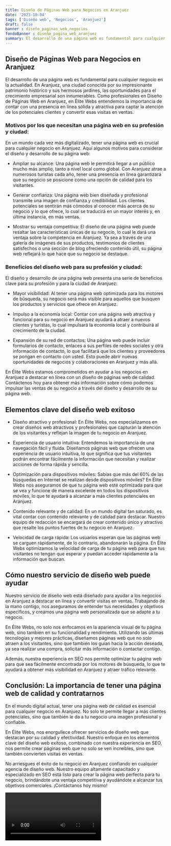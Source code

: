 ```yaml
---
title: Diseño de Páginas Web para Negocios en Aranjuez
date: '2023-10-04'
tags: ['Diseño web', 'Negocios', 'Aranjuez']
draft: false
banner : diseño_paginas_web_negocios
fondoBanner : diseño_pagina_web_aranjuez
summary: El desarrollo de una página web es fundamental para cualquier negocio en la actualidad. En Aranjuez, una ciudad conocida por su impresionante patrimonio histórico y sus hermosos jardines, las oportunidades para el crecimiento empresarial son innumerables. Como profesionales en Diseño de Páginas Web en Aranjuez, en Élite Webs entendemos la importancia de contar con una presencia en línea sólida y atractiva para captar la atención de los potenciales clientes y convertir esas visitas en ventas.
---
```


## Diseño de Páginas Web para Negocios en Aranjuez

El desarrollo de una página web es fundamental para cualquier negocio en la actualidad. En Aranjuez, una ciudad conocida por su impresionante patrimonio histórico y sus hermosos jardines, las oportunidades para el crecimiento empresarial son innumerables. Como profesionales en Diseño de Páginas Web en Aranjuez, en Élite Webs entendemos la importancia de contar con una presencia en línea sólida y atractiva para captar la atención de los potenciales clientes y convertir esas visitas en ventas.

### Motivos por los que necesitan una página web en su profesión y ciudad:

En un mundo cada vez más digitalizado, tener una página web es crucial para cualquier negocio en Aranjuez. Aquí algunos motivos para considerar el diseño y desarrollo de su página web:

- Ampliar su alcance: Una página web le permitirá llegar a un público mucho más amplio, tanto a nivel local como global. Con Aranjuez atrae a numerosos turistas cada año, tener una presencia en línea garantizará que su negocio se posicione como una opción de calidad para los visitantes.

- Generar confianza: Una página web bien diseñada y profesional transmite una imagen de confianza y credibilidad. Los clientes potenciales se sentirán más cómodos al conocer más acerca de su negocio y lo que ofrece, lo cual se traducirá en un mayor interés y, en última instancia, en más ventas.

- Mostrar su ventaja competitiva: El diseño de una página web puede resaltar las características únicas de su negocio, lo cual le dará una ventaja sobre la competencia en Aranjuez. Ya sea a través de una galería de imágenes de sus productos, testimonios de clientes satisfechos o una sección de blog ofreciendo contenido útil, su página web reflejará lo que hace que su negocio se destaque.

### Beneficios del diseño web para su profesión y ciudad:

El diseño y desarrollo de una página web presenta una serie de beneficios clave para su profesión y para la ciudad de Aranjuez:

- Mayor visibilidad: Al tener una página web optimizada para los motores de búsqueda, su negocio será más visible para aquellos que busquen los productos y servicios que ofrece en Aranjuez.

- Impulso a la economía local: Contar con una página web atractiva y funcional para su negocio en Aranjuez ayudará a atraer a nuevos clientes y turistas, lo cual impulsará la economía local y contribuirá al crecimiento de la ciudad.

- Expansión de su red de contactos: Una página web puede incluir formularios de contacto, enlaces a sus perfiles de redes sociales y otra información de contacto, lo que facilitará que los clientes y proveedores se pongan en contacto con usted. Esto puede abrir nuevas oportunidades de negocios y colaboraciones en Aranjuez y más allá.

En Élite Webs estamos comprometidos en ayudar a los negocios en Aranjuez a destacar en línea con un diseño de páginas web de calidad. Contáctenos hoy para obtener más información sobre cómo podemos impulsar las ventas de su negocio a través del diseño y desarrollo de su página web.

<GifSeo />

<Cta />

## Elementos clave del diseño web exitoso

- Diseño atractivo y profesional: En Élite Webs, nos especializamos en crear diseños web atractivos y profesionales que capturan la atención de los visitantes y reflejan la imagen de tu negocio en Aranjuez.

- Experiencia de usuario intuitiva: Entendemos la importancia de una navegación fácil y fluida. Diseñamos páginas web que ofrecen una experiencia de usuario intuitiva, lo que significa que tus visitantes podrán encontrar fácilmente la información que necesitan y realizar acciones de forma rápida y sencilla.

- Optimización para dispositivos móviles: Sabías que más del 60% de las búsquedas en Internet se realizan desde dispositivos móviles? En Élite Webs nos aseguramos de que tu página web esté optimizada para que se vea y funcione de manera excelente en todos los dispositivos móviles, lo que te ayudará a alcanzar a más clientes potenciales en Aranjuez.

- Contenido relevante y de calidad: En un mundo digital tan saturado, es vital contar con contenido relevante y de calidad para destacar. Nuestro equipo de redacción se encargará de crear contenido único y atractivo que resalte los puntos fuertes de tu negocio en Aranjuez.

- Velocidad de carga rápida: Los usuarios esperan que las páginas web se carguen rápidamente, de lo contrario, abandonarán la página. En Élite Webs optimizamos la velocidad de carga de tu página web para que tus visitantes no tengan que esperar y puedan acceder rápidamente a la información que buscan.

## Cómo nuestro servicio de diseño web puede ayudar

Nuestro servicio de diseño web está diseñado para ayudar a los negocios en Aranjuez a destacar en línea y convertir visitas en ventas. Trabajando de la mano contigo, nos aseguramos de entender tus necesidades y objetivos específicos, y creamos una página web personalizada que se adapte a tu negocio.

En Élite Webs, no solo nos enfocamos en la apariencia visual de tu página web, sino también en su funcionalidad y rendimiento. Utilizando las últimas tecnologías y mejores prácticas, diseñamos páginas web que no solo atraen a los visitantes, sino que también los guían hacia la acción deseada, ya sea realizar una compra, solicitar más información o contactar contigo.

Además, nuestra experiencia en SEO nos permite optimizar tu página web para que sea fácilmente encontrada por los motores de búsqueda, lo que te ayudará a obtener más visibilidad en Aranjuez y atraer tráfico relevante.

## Conclusión: La importancia de tener una página web de calidad y contratarnos

En el mundo digital actual, tener una página web de calidad es esencial para cualquier negocio en Aranjuez. No solo te permite llegar a más clientes potenciales, sino que también le da a tu negocio una imagen profesional y confiable.

En Élite Webs, nos enorgullece ofrecer servicios de diseño web que destacan por su calidad y efectividad. Nuestro enfoque en los elementos clave del diseño web exitoso, combinado con nuestra experiencia en SEO, nos permite crear páginas web que no solo se ven increíbles, sino que también convierten visitas en ventas.

No arriesgues el éxito de tu negocio en Aranjuez confiando en cualquier agencia de diseño web. Nuestro equipo altamente capacitado y especializado en SEO está listo para crear la página web perfecta para tu negocio, brindándote una ventaja competitiva y ayudándote a alcanzar tus objetivos comerciales. ¡Contáctanos hoy mismo!

<Video />

<CtaBot job='Negocios' city='Aranjuez'/>

<Gmaps query='Aranjuez+españa+maps' />